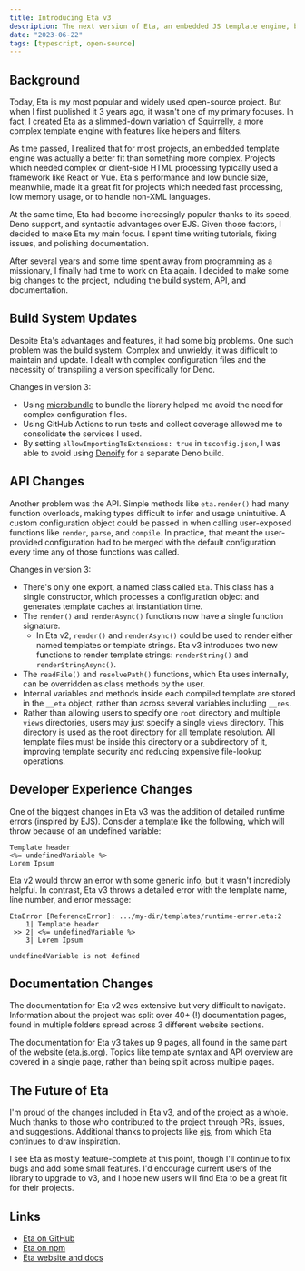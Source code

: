 ```yaml
---
title: Introducing Eta v3
description: The next version of Eta, an embedded JS template engine, brings API and documentation improvements.
date: "2023-06-22"
tags: [typescript, open-source]
---
```


## Background

Today, Eta is my most popular and widely used open-source project. But when I first published it 3 years ago, it wasn't one of my primary focuses. In fact, I created Eta as a slimmed-down variation of [Squirrelly](https://squirrelly.js.org), a more complex template engine with features like helpers and filters.

As time passed, I realized that for most projects, an embedded template engine was actually a better fit than something more complex. Projects which needed complex or client-side HTML processing typically used a framework like React or Vue. Eta's performance and low bundle size, meanwhile, made it a great fit for projects which needed fast processing, low memory usage, or to handle non-XML languages.

At the same time, Eta had become increasingly popular thanks to its speed, Deno support, and syntactic advantages over EJS. Given those factors, I decided to make Eta my main focus. I spent time writing tutorials, fixing issues, and polishing documentation.

After several years and some time spent away from programming as a missionary, I finally had time to work on Eta again. I decided to make some big changes to the project, including the build system, API, and documentation.

## Build System Updates

Despite Eta's advantages and features, it had some big problems. One such problem was the build system. Complex and unwieldy, it was difficult to maintain and update. I dealt with complex configuration files and the necessity of transpiling a version specifically for Deno.

Changes in version 3:

- Using [microbundle](https://github.com/developit/microbundle) to bundle the library helped me avoid the need for complex configuration files.
- Using GitHub Actions to run tests and collect coverage allowed me to consolidate the services I used.
- By setting `allowImportingTsExtensions: true` in `tsconfig.json`, I was able to avoid using [Denoify](https://github.com/garronej/denoify) for a separate Deno build.

## API Changes

Another problem was the API. Simple methods like `eta.render()` had many function overloads, making types difficult to infer and usage unintuitive. A custom configuration object could be passed in when calling user-exposed functions like `render`, `parse`, and `compile`. In practice, that meant the user-provided configuration had to be merged with the default configuration every time any of those functions was called.

Changes in version 3:

- There's only one export, a named class called `Eta`. This class has a single constructor, which processes a configuration object and generates template caches at instantiation time.
- The `render()` and `renderAsync()` functions now have a single function signature.
  - In Eta v2, `render()` and `renderAsync()` could be used to render either named templates or template strings. Eta v3 introduces two new functions to render template strings: `renderString()` and `renderStringAsync()`.
- The `readFile()` and `resolvePath()` functions, which Eta uses internally, can be overridden as class methods by the user.
- Internal variables and methods inside each compiled template are stored in the `__eta` object, rather than across several variables including `__res`.
- Rather than allowing users to specify one `root` directory and multiple `views` directories, users may just specify a single `views` directory. This directory is used as the root directory for all template resolution. All template files must be inside this directory or a subdirectory of it, improving template security and reducing expensive file-lookup operations.

## Developer Experience Changes

One of the biggest changes in Eta v3 was the addition of detailed runtime errors (inspired by EJS). Consider a template like the following, which will throw because of an undefined variable:

```eta
Template header
<%= undefinedVariable %>
Lorem Ipsum
```

Eta v2 would throw an error with some generic info, but it wasn't incredibly helpful. In contrast, Eta v3 throws a detailed error with the template name, line number, and error message:

```text
EtaError [ReferenceError]: .../my-dir/templates/runtime-error.eta:2
    1| Template header
 >> 2| <%= undefinedVariable %>
    3| Lorem Ipsum

undefinedVariable is not defined
```

## Documentation Changes

The documentation for Eta v2 was extensive but very difficult to navigate. Information about the project was split over 40+ (!) documentation pages, found in multiple folders spread across 3 different website sections.

The documentation for Eta v3 takes up 9 pages, all found in the same part of the website ([eta.js.org](https://eta.js.org)). Topics like template syntax and API overview are covered in a single page, rather than being split across multiple pages.

## The Future of Eta

I'm proud of the changes included in Eta v3, and of the project as a whole. Much thanks to those who contributed to the project through PRs, issues, and suggestions. Additional thanks to projects like [ejs](https://github.com/mde/ejs), from which Eta continues to draw inspiration.

I see Eta as mostly feature-complete at this point, though I'll continue to fix bugs and add some small features. I'd encourage current users of the library to upgrade to v3, and I hope new users will find Eta to be a great fit for their projects.

## Links

- [Eta on GitHub](https://github.com/eta-dev/eta)
- [Eta on npm](https://www.npmjs.com/package/eta)
- [Eta website and docs](https://eta.js.org)

